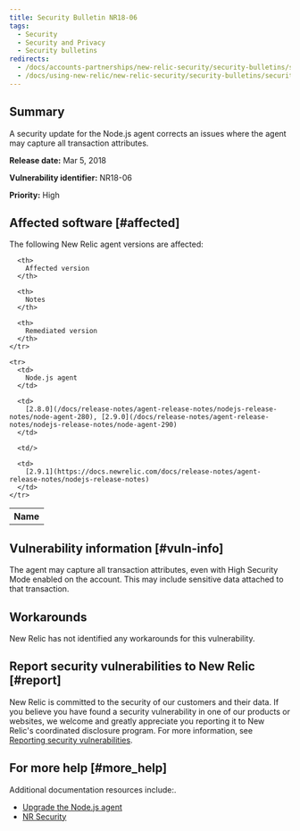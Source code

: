 ```yaml
---
title: Security Bulletin NR18-06
tags:
  - Security
  - Security and Privacy
  - Security bulletins
redirects:
  - /docs/accounts-partnerships/new-relic-security/security-bulletins/security-bulletin-nr18-06
  - /docs/using-new-relic/new-relic-security/security-bulletins/security-bulletin-nr18-06
---
```


## Summary

A security update for the Node.js agent corrects an issues where the agent may capture all transaction attributes.

**Release date:** Mar 5, 2018

**Vulnerability identifier:** NR18-06

**Priority:** High

## Affected software [#affected]

The following New Relic agent versions are affected:

<Table>
  <tbody>
    <tr>
      <th>
        Name
      </th>

      <th>
        Affected version
      </th>

      <th>
        Notes
      </th>

      <th>
        Remediated version
      </th>
    </tr>

    <tr>
      <td>
        Node.js agent
      </td>

      <td>
        [2.8.0](/docs/release-notes/agent-release-notes/nodejs-release-notes/node-agent-280), [2.9.0](/docs/release-notes/agent-release-notes/nodejs-release-notes/node-agent-290)
      </td>

      <td/>

      <td>
        [2.9.1](https://docs.newrelic.com/docs/release-notes/agent-release-notes/nodejs-release-notes)
      </td>
    </tr>
  </tbody>
</Table>

## Vulnerability information [#vuln-info]

The agent may capture all transaction attributes, even with High Security Mode enabled on the account. This may include sensitive data attached to that transaction.

## Workarounds

New Relic has not identified any workarounds for this vulnerability.

## Report security vulnerabilities to New Relic [#report]

New Relic is committed to the security of our customers and their data. If you believe you have found a security vulnerability in one of our products or websites, we welcome and greatly appreciate you reporting it to New Relic's coordinated disclosure program. For more information, see [Reporting security vulnerabilities](/docs/security/new-relic-security/data-privacy/reporting-security-vulnerabilities).

## For more help [#more_help]

Additional documentation resources include:.

* [Upgrade the Node.js agent](/docs/agents/nodejs-agent/installation-configuration/upgrade-nodejs-agent)
* [NR Security](https://newrelic.com/why-new-relic/security "Link opens in a new window.")
